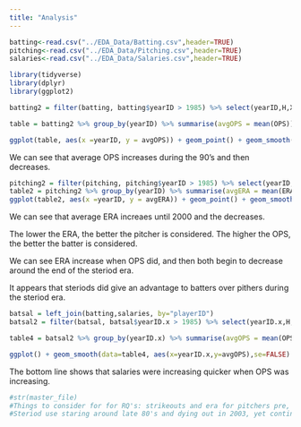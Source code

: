 ```yaml
---
title: "Analysis"
---
```



```r

batting<-read.csv("../EDA_Data/Batting.csv",header=TRUE)
pitching<-read.csv("../EDA_Data/Pitching.csv",header=TRUE)
salaries<-read.csv("../EDA_Data/Salaries.csv",header=TRUE)

library(tidyverse)
library(dplyr)
library(ggplot2)


```

```r
batting2 = filter(batting, batting$yearID > 1985) %>% select(yearID,H,X2B,X3B,HR,AB,BB,HBP,SF,) %>% na.omit() %>% mutate(TB = H+2*X2B+(3*X3B)+(4*HR)) %>% mutate(SLG = TB/AB) %>% na.omit() %>% mutate(OBP = (H + BB + HBP)/(AB + BB + SF + HBP)) %>% mutate(OPS = SLG + OBP)

table = batting2 %>% group_by(yearID) %>% summarise(avgOPS = mean(OPS))
```


```r
ggplot(table, aes(x =yearID, y = avgOPS)) + geom_point() + geom_smooth(se=FALSE) + ggtitle("Average OPS Over Time")

```

We can see that average OPS increases during the 90's and then decreases. 

```r
pitching2 = filter(pitching, pitching$yearID > 1985) %>% select(yearID,ERA) %>% na.omit
table2 = pitching2 %>% group_by(yearID) %>% summarise(avgERA = mean(ERA))
ggplot(table2, aes(x =yearID, y = avgERA)) + geom_point() + geom_smooth(se=FALSE) + ggtitle("Average ERA Over Time")
```

We can see that average ERA increaes until 2000 and the decreases.

The lower the ERA, the better the pitcher is considered. 
The higher the OPS, the better the batter is considered.

We can see ERA increase when OPS did, and then both begin to decrease around the end of the steriod era.

It appears that steriods did give an advantage to batters over pithers during the steriod era.

```r
batsal = left_join(batting,salaries, by="playerID")
batsal2 = filter(batsal, batsal$yearID.x > 1985) %>% select(yearID.x,H,X2B,X3B,HR,AB,BB,HBP,SF,salary,teamID.x) %>% na.omit() %>% mutate(TB = H+2*X2B+(3*X3B)+(4*HR)) %>% mutate(SLG = TB/AB) %>% na.omit() %>% mutate(OBP = (H + BB + HBP)/(AB + BB + SF + HBP)) %>% mutate(OPS = SLG + OBP)

table4 = batsal2 %>% group_by(yearID.x) %>% summarise(avgOPS = mean(OPS), meansalprop=mean(salary)/10000000)

ggplot() + geom_smooth(data=table4, aes(x=yearID.x,y=avgOPS),se=FALSE) + geom_smooth(data=table4, aes(x=yearID.x,y=meansalprop),se=FALSE)

```

The bottom line shows that salaries were increasing quicker when OPS was increasing.


```r
#str(master_file)
#Things to consider for for RQ's: strikeouts and era for pitchers pre, during and post(steriod use).....also obp and batting average for hitters pre, during and post.
#Steriod use staring around late 80's and dying out in 2003, yet continuing to see suspensions to this day for steriods.
```




